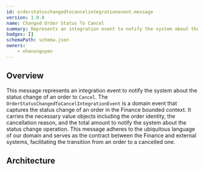 ```yaml
---
id: orderstatuschangedtocancelintegrationevent.message
version: 1.0.0
name: Changed Order Status To Cancel
summary: Represents an integration event to notify the system about the status change of an order to `Cancel`
badges: []
schemaPath: schema.json
owners:
    - nhanxnguyen
---
```


## Overview

This message represents an integration event to notify the system about the status change of an order to `Cancel`. The `OrderStatusChangedToCancelIntegrationEvent` is a domain event that captures the status change of an order in the Finance bounded context. It carries the necessary value objects including the order identity, the cancellation reason, and the total amount to notify the system about the status change operation. This message adheres to the ubiquitous language of our domain and serves as the contract between the Finance and external systems, facilitating the transition from an order to a cancelled one.

## Architecture

<NodeGraph />
